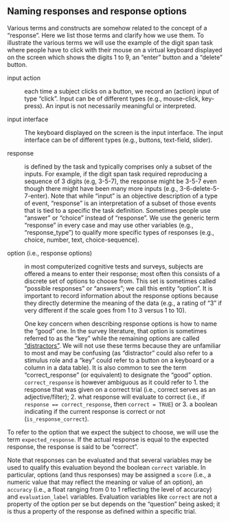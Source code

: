 ## Naming responses and response options

Various terms and constructs are somehow related to the concept of a "response". Here we list those terms and clarify how we use them. To illustrate the various terms we will use the example of the digit span task where people have to click with their mouse on a virtual keyboard displayed on the screen which shows the digits 1 to 9, an "enter" button and a "delete" button.

input action

:   each time a subject clicks on a button, we record an (action) input of type "click". Input can be of different types (e.g., mouse-click, key-press). An input is not necessarily meaningful or interpreted.

input interface

:   The keyboard displayed on the screen is the input interface. The input interface can be of different types (e.g., buttons, text-field, slider).

response

:   is defined by the task and typically comprises only a subset of the inputs. For example, if the digit span task required reproducing a sequence of 3 digits (e.g, 3-5-7), the response might be 3-5-7 even though there might have been many more inputs (e.g., 3-6-delete-5-7-enter). Note that while "input" is an objective description of a type of event, "response" is an interpretation of a subset of those events that is tied to a specific the task definition. Sometimes people use "answer" or "choice" instead of "response". We use the generic term "response" in every case and may use other variables (e.g., "response_type") to qualify more specific types of responses (e.g., choice, number, text, choice-sequence).

option (i.e., response options)

:   in most computerized cognitive tests and surveys, subjects are offered a means to enter their response; most often this consists of a discrete set of options to choose from. This set is sometimes called "possible responses" or "answers"; we call this entity "option". It is important to record information about the response options because they directly determine the meaning of the data (e.g., a rating of "3" if very different if the scale goes from 1 to 3 versus 1 to 10).

:   One key concern when describing response options is how to name the "good" one. In the survey literature, that option is sometimes referred to as the "key" while the remaining options are called ["distractors"](https://images.pearsonassessments.com/images/tmrs/tmrs_rg/Distractor_Rationales.pdf). We will not use these terms because they are unfamiliar to most and may be confusing (as "distractor" could also refer to a stimulus role and a "key" could refer to a button on a keyboard or a column in a data table). It is also common to see the term "correct_response" (or equivalent) to designate the "good" option. `correct_response` is however ambiguous as it could refer to 1. the response that was given on a correct trial (i.e., correct serves as an adjective/filter); 2. what response will evaluate to correct (i.e., if `response == correct_response`, then `correct = TRUE`) or 3. a boolean indicating if the current response is correct or not (`is_response_correct`).

To refer to the option that we expect the subject to choose, we will use the term `expected_response`. If the actual response is equal to the expected response, the response is said to be "correct".

Note that responses can be evaluated and that several variables may be used to qualify this evaluation beyond the boolean `correct` variable. In particular, options (and thus responses) may be assigned a `score` (i.e., a numeric value that may reflect the meaning or value of an option), an `accuracy` (i.e., a float ranging from 0 to 1 reflecting the level of accuracy) and `evaluation_label` variables. Evaluation variables like `correct` are not a property of the option per se but depends on the "question" being asked; it is thus a property of the response as defined within a specific trial.
